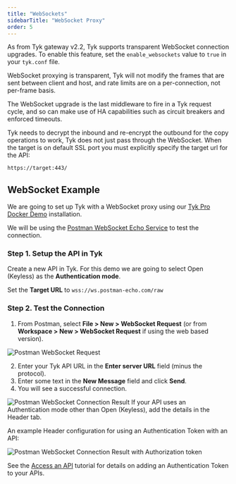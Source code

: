 ```yaml
---
title: "WebSockets"
sidebarTitle: "WebSocket Proxy"
order: 5
---
```


As from Tyk gateway v2.2, Tyk supports transparent WebSocket connection upgrades. To enable this feature, set the `enable_websockets` value to `true` in your `tyk.conf` file.

WebSocket proxying is transparent, Tyk will not modify the frames that are sent between client and host, and rate limits are on a per-connection, not per-frame basis.

The WebSocket upgrade is the last middleware to fire in a Tyk request cycle, and so can make use of HA capabilities such as circuit breakers and enforced timeouts.

Tyk needs to decrypt the inbound and re-encrypt the outbound for the copy operations to work, Tyk does not just pass through the WebSocket. When the target is on default SSL port you must explicitly specify the target url for the API:

```{.copyWrapper}
https://target:443/
```

## WebSocket Example

We are going to set up Tyk with a WebSocket proxy using our [Tyk Pro Docker Demo](https://github.com/TykTechnologies/tyk-pro-docker-demo) installation.

We will be using the [Postman WebSocket Echo Service](https://blog.postman.com/introducing-postman-websocket-echo-service/) to test the connection.

### Step 1. Setup the API in Tyk

Create a new API in Tyk. For this demo we are going to select Open (Keyless) as the **Authentication mode**.

Set the **Target URL** to `wss://ws.postman-echo.com/raw`


### Step 2. Test the Connection

1. From Postman, select **File > New > WebSocket Request** (or from **Workspace > New > WebSocket Request** if using the web based version).

<img src="/img/dashboard/system-management/postman-websocket-request.png" alt="Postman WebSocket Request" />

2. Enter your Tyk API URL in the **Enter server URL** field (minus the protocol).
3. Enter some text in the **New Message** field and click **Send**.
4. You will see a successful connection.

<img src="/img/dashboard/system-management/postman-websocket-test.png" alt="Postman WebSocket Connection Result" />


<Note>
If your API uses an Authentication mode other than Open (Keyless), add the details in the Header tab.
</Note>


An example Header configuration for using an Authentication Token with an API:

<img src="/img/dashboard/system-management/websocket-auth-token.png" alt="Postman WebSocket Connection Result with Authorization token" />

See the [Access an API](/5.6/content/getting-started/create-api-key.md) tutorial for details on adding an Authentication Token to your APIs.